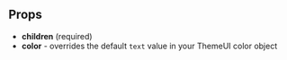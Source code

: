 
<Title type="layout" title="Layout">
  <p>
    The Layout component is Elements' root component. It wraps your entire
    layout to give you access to theme options, usage hooks, and the Theme
    Provider.
  </p>
</Title>

## Props

- **children** (required)
- **color** - overrides the default `text` value in your ThemeUI color object

<PageLink path="/components/topbar" label="Topbar" />
